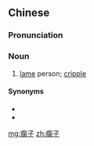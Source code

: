 ==Chinese==
{{zh-forms}}

===Pronunciation===
{{zh-pron
|m=quézi
|c=ke4 zi2
|cat=n
}}

===Noun===
{{zh-noun}}

# [[lame]] person; [[cripple]]

====Synonyms====
* {{zh-l|跛子}}
* {{zh-l|殘廢}}

[[mg:瘸子]]
[[zh:瘸子]]
